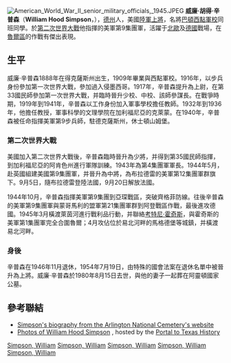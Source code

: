 {{Link style|time=2015-12-13T13:14:49+00:00}}
{{Infobox Military Person
|name             = 威廉·胡得·辛普森
|born             = 1888年5月18日
|died             = {{dda|1980|8|15|1888|5|18}}
|placeofbirth     = [[德克薩斯州|德克薩斯州]][[韋瑟福德|韋瑟福德]]
|placeofdeath     = [[聖安東尼奧|聖安東尼奧]]
|image            = William H. Simpson portrait.jpg
|caption          = William Hood Simpson
|nickname         =
|allegiance       = [[美国|美国]]
|serviceyears     = 1909–1946
|rank             = [[File:US-O10_insignia.svg|35px]] 上将
|branch           = {{army|USA}}[[陆军|陆军]]
|commands         = [[File:35th_Infantry_Division_SSI.svg|15px]] 美軍第35步兵師（聖菲，國民警衛師）<br/>[[File:30th_Infantry_Division_SSI.svg|20px]] 美軍第30步兵師(老胡桃樹，國民警衛師)<br/>[[File:Second_United_States_Army_CSIB.svg|15px]] 美軍第2集團軍<br/>[[File:US_Ninth_Army_patch.svg|15px]] [[美軍第9集團軍|美軍第9集團軍]]<br>[[file:XII_CORPS_SSI.gif|15px]] 美軍第12軍團<br>[[File:Fourth_United_States_Army_CSIB.svg|15px]] 美軍第4集團軍
|unit             =
|battles          = [[第一次世界大战|第一次世界大战]]<br/>[[第二次世界大战|第二次世界大战]]
*[[真實行動|真實行動]]
*[[:en:Operation_Varsity|大學行動]]
*[[戰利品行動|戰利品行動]]
*[[亞琛戰役|亞琛戰役]]
*[[魯爾包圍戰|魯爾包圍戰]]
|awards           = [[Distinguished_Service_Medal_(Army)|傑出服役勛章]](2)<br/>[[Legion_of_Merit|功績勛章]]<br/>[[銅星勳章|銅星勳章]]<br>[[法國的軍功十字章|法國的軍功十字章]]<br/>[[法國榮譽軍團勳章|法國榮譽軍團勳章]]
|relations        =
|laterwork        = 
}}
[[File:American_World_War_II_senior_military_officials,_1945.JPEG|thumb]]
'''威廉·胡得·辛普森'''（'''William Hood Simpson'''，{{bd|1888年|5月18日|1980年|8月15日|Simpson}}），[[德克薩斯州|德州]]人，美國[[陸軍上將|陸軍上將]]，名將[[巴頓|巴頓]][[西點軍校|西點軍校]]同班同學。於[[第二次世界大戰|第二次世界大戰]]他指揮的美軍第9集團軍，活躍于[[北歐|北歐]]及[[納粹德國|德國]]戰場，在[[鲁尔区|魯爾區]]的作戰有傑出表現。

==生平==
威廉·辛普森1888年在得克薩斯州出生，1909年畢業與西點軍校。1916年，以步兵身份參加第一次世界大戰，參加過入侵墨西哥。1917年，辛普森提升為上尉，在第33國民師參加第一次世界大戰，并臨時晉升少校、中校、該師參謀長。在戰爭時期，1919年到1941年，辛普森以工作身份加入軍事學校擔任教師。1932年到1936年，他擔任教授，軍事科學的文理學院在加利福尼亞的克萊蒙。在1940年，辛普森被任命指揮美軍第9步兵師，駐德克薩斯州，休士頓山姆堡。

===第二次世界大戰===
美國加入第二次世界大戰後，辛普森臨時晉升為少將，并得到第35國民師指揮，到加利福尼亞的阿肯色州進行軍隊訓練。1943年為第4集團軍軍長。1944年5月，赴英國組建美國第9集團軍，并晉升為中將，為布拉德雷的美軍第12集團軍群旗下。9月5日，隨布拉德雷登陸法國，9月20日解放法國。

1944年10月，辛普森指揮美軍第9集團到亞琛戰區，突破齊格菲防線。往後辛普森的美軍第9集團軍與蒙哥馬利的盟軍第21集團軍群到阿登戰區作戰，最後進攻德國。1945年3月橫渡萊茵河進行戰利品行動，并聯絡[[考特尼·霍奇斯|考特尼·霍奇斯]]，與霍奇斯的美軍第1集團軍完全合圍魯爾；4月攻佔位於易北河畔的馬格德堡等城鎮，并橫渡易北河畔。

===身後===
辛普森在1946年11月退休，1954年7月19日，由特殊的國會法案在退休名單中被晉升為上將。威廉·辛普森於1980年8月15日去世，與他的妻子一起葬在阿靈頓國家公墓。

==參考聯結==
*[http://www.arlingtoncemetery.net/whsimpson.htm Simpson's biography from the Arlington National Cemetery's website]{{Wayback|url=http://www.arlingtoncemetery.net/whsimpson.htm |date=20180108062625 }}
*[http://texashistory.unt.edu/search/?q=Simpson%2C+William+Hood&t=dc.subject Photos of William Hood Simpson] {{Wayback|url=http://texashistory.unt.edu/search/?q=Simpson%2C+William+Hood&t=dc.subject |date=20201024114555 }}, hosted by the [http://texashistory.unt.edu/ Portal to Texas History]{{Wayback|url=http://texashistory.unt.edu/ |date=20081012161621 }}

{{Authority control}}
[[Category:美國陸軍上將|Simpson, William]]
[[Category:1888年出生|Simpson, William]]
[[Category:1980年逝世|Simpson, William]]
[[Category:德克薩斯州人|Simpson, William]]
[[Category:西點軍校校友|Simpson, William]]